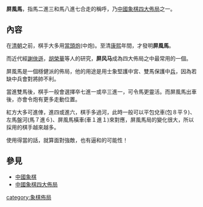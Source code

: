 {{Xiangqi diagram|=
| tright
| 屏風馬
|rd|  |ed|ad|gd|ad|ed|  |rd
|  |  |  |  |  |  |  |  |  
|  |cd|hd|  |  |  |hd|cd|  
|sd|  |sd|  |sd|  |sd|  |sd
|  |  |  |  |  |  |  |  |  
|  |  |  |  |  |  |  |  |  
|sl|  |sl|  |sl|  |sl|  |sl
|  |cl|  |  |cl|  |hl|  |  
|  |  |  |  |  |  |  |  |  
|rl|hl|el|al|gl|al|el|  |rl
| 1.　炮二平五　馬８進７ <br>2.　傌二進三　馬２進３
|size=30
|width=360 
}}
'''屏風馬'''，指馬二進三和馬八進七合走的稱呼，乃[[中國象棋四大佈局|中國象棋四大佈局]]之一。

==內容==
在[[清朝|清朝]]之前，棋手大多用[[當頭炮|當頭炮]](中炮)。至清[[康熙|康熙]]年間，才發明'''屏風馬'''。

而近代經[[謝俠遜|謝俠遜]]，[[胡榮華|胡榮華]]等人的研究，'''屏风马'''成為四大佈局之中最常用的一個。

屏風馬是一個穩健派的佈局，他的用途是用士象堅護中宮、雙馬保護中[[兵_(中國象棋)|兵]]，因為若缺中兵會對將帥不利。

當進雙馬後，棋手一般會選擇卒七進一或卒三進一，可令馬更靈活。而屏風馬出車後，亦會令炮有更多走動位置。

紅方大多可進俥，進四或進六，棋手多過河，此時一般可以平包兌車(包８平９)、左馬盤河(馬７進６)、屏風馬橫車(車１進１)來對應，屏風馬局的變化很大，所以採用的棋手越來越多。

使用得當的話，就算面對強敵，也有逼和的可能性！

==參見==
*[[中國象棋|中國象棋]]
*[[中國象棋四大佈局|中國象棋四大佈局]]

{{chineseChess}}

[[category:象棋佈局|category:象棋佈局]]